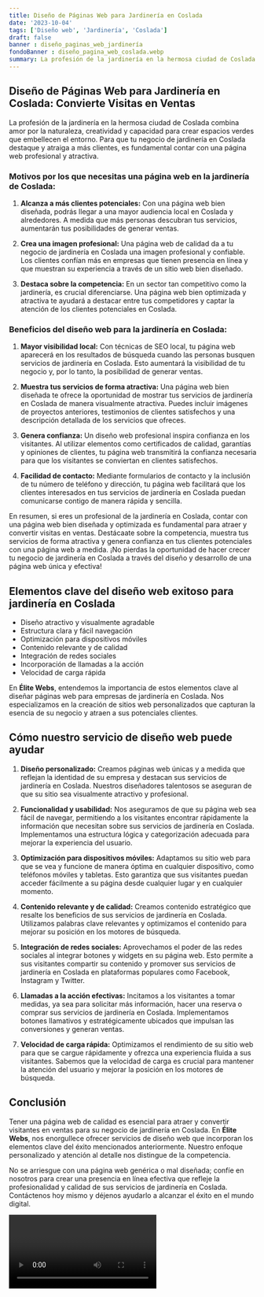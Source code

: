 ```yaml
---
title: Diseño de Páginas Web para Jardinería en Coslada
date: '2023-10-04'
tags: ['Diseño web', 'Jardinería', 'Coslada']
draft: false
banner : diseño_paginas_web_jardinería
fondoBanner : diseño_pagina_web_coslada.webp
summary: La profesión de la jardinería en la hermosa ciudad de Coslada combina amor por la naturaleza, creatividad y capacidad para crear espacios verdes que embellecen el entorno. Para que tu negocio de jardinería en Coslada destaque y atraiga a más clientes, es fundamental contar con una página web profesional y atractiva. 
---
```


## Diseño de Páginas Web para Jardinería en Coslada: Convierte Visitas en Ventas

La profesión de la jardinería en la hermosa ciudad de Coslada combina amor por la naturaleza, creatividad y capacidad para crear espacios verdes que embellecen el entorno. Para que tu negocio de jardinería en Coslada destaque y atraiga a más clientes, es fundamental contar con una página web profesional y atractiva. 

### Motivos por los que necesitas una página web en la jardinería de Coslada:

1. **Alcanza a más clientes potenciales:** Con una página web bien diseñada, podrás llegar a una mayor audiencia local en Coslada y alrededores. A medida que más personas descubran tus servicios, aumentarán tus posibilidades de generar ventas.

2. **Crea una imagen profesional:** Una página web de calidad da a tu negocio de jardinería en Coslada una imagen profesional y confiable. Los clientes confían más en empresas que tienen presencia en línea y que muestran su experiencia a través de un sitio web bien diseñado.

3. **Destaca sobre la competencia:** En un sector tan competitivo como la jardinería, es crucial diferenciarse. Una página web bien optimizada y atractiva te ayudará a destacar entre tus competidores y captar la atención de los clientes potenciales en Coslada.

### Beneficios del diseño web para la jardinería en Coslada:

1. **Mayor visibilidad local:** Con técnicas de SEO local, tu página web aparecerá en los resultados de búsqueda cuando las personas busquen servicios de jardinería en Coslada. Esto aumentará la visibilidad de tu negocio y, por lo tanto, la posibilidad de generar ventas.

2. **Muestra tus servicios de forma atractiva:** Una página web bien diseñada te ofrece la oportunidad de mostrar tus servicios de jardinería en Coslada de manera visualmente atractiva. Puedes incluir imágenes de proyectos anteriores, testimonios de clientes satisfechos y una descripción detallada de los servicios que ofreces.

3. **Genera confianza:** Un diseño web profesional inspira confianza en los visitantes. Al utilizar elementos como certificados de calidad, garantías y opiniones de clientes, tu página web transmitirá la confianza necesaria para que los visitantes se conviertan en clientes satisfechos.

4. **Facilidad de contacto:** Mediante formularios de contacto y la inclusión de tu número de teléfono y dirección, tu página web facilitará que los clientes interesados en tus servicios de jardinería en Coslada puedan comunicarse contigo de manera rápida y sencilla.

En resumen, si eres un profesional de la jardinería en Coslada, contar con una página web bien diseñada y optimizada es fundamental para atraer y convertir visitas en ventas. Destácaate sobre la competencia, muestra tus servicios de forma atractiva y genera confianza en tus clientes potenciales con una página web a medida. ¡No pierdas la oportunidad de hacer crecer tu negocio de jardinería en Coslada a través del diseño y desarrollo de una página web única y efectiva!

<GifSeo />

<Cta />

## Elementos clave del diseño web exitoso para jardinería en Coslada

- Diseño atractivo y visualmente agradable
- Estructura clara y fácil navegación
- Optimización para dispositivos móviles
- Contenido relevante y de calidad
- Integración de redes sociales
- Incorporación de llamadas a la acción
- Velocidad de carga rápida

En **Élite Webs**, entendemos la importancia de estos elementos clave al diseñar páginas web para empresas de jardinería en Coslada. Nos especializamos en la creación de sitios web personalizados que capturan la esencia de su negocio y atraen a sus potenciales clientes.

## Cómo nuestro servicio de diseño web puede ayudar

1. **Diseño personalizado:** Creamos páginas web únicas y a medida que reflejan la identidad de su empresa y destacan sus servicios de jardinería en Coslada. Nuestros diseñadores talentosos se aseguran de que su sitio sea visualmente atractivo y profesional.

2. **Funcionalidad y usabilidad:** Nos aseguramos de que su página web sea fácil de navegar, permitiendo a los visitantes encontrar rápidamente la información que necesitan sobre sus servicios de jardinería en Coslada. Implementamos una estructura lógica y categorización adecuada para mejorar la experiencia del usuario.

3. **Optimización para dispositivos móviles:** Adaptamos su sitio web para que se vea y funcione de manera óptima en cualquier dispositivo, como teléfonos móviles y tabletas. Esto garantiza que sus visitantes puedan acceder fácilmente a su página desde cualquier lugar y en cualquier momento.

4. **Contenido relevante y de calidad:** Creamos contenido estratégico que resalte los beneficios de sus servicios de jardinería en Coslada. Utilizamos palabras clave relevantes y optimizamos el contenido para mejorar su posición en los motores de búsqueda.

5. **Integración de redes sociales:** Aprovechamos el poder de las redes sociales al integrar botones y widgets en su página web. Esto permite a sus visitantes compartir su contenido y promover sus servicios de jardinería en Coslada en plataformas populares como Facebook, Instagram y Twitter.

6. **Llamadas a la acción efectivas:** Incitamos a los visitantes a tomar medidas, ya sea para solicitar más información, hacer una reserva o comprar sus servicios de jardinería en Coslada. Implementamos botones llamativos y estratégicamente ubicados que impulsan las conversiones y generan ventas.

7. **Velocidad de carga rápida:** Optimizamos el rendimiento de su sitio web para que se cargue rápidamente y ofrezca una experiencia fluida a sus visitantes. Sabemos que la velocidad de carga es crucial para mantener la atención del usuario y mejorar la posición en los motores de búsqueda.

## Conclusión

Tener una página web de calidad es esencial para atraer y convertir visitantes en ventas para su negocio de jardinería en Coslada. En **Élite Webs**, nos enorgullece ofrecer servicios de diseño web que incorporan los elementos clave del éxito mencionados anteriormente. Nuestro enfoque personalizado y atención al detalle nos distingue de la competencia.

No se arriesgue con una página web genérica o mal diseñada; confíe en nosotros para crear una presencia en línea efectiva que refleje la profesionalidad y calidad de sus servicios de jardinería en Coslada. Contáctenos hoy mismo y déjenos ayudarlo a alcanzar el éxito en el mundo digital.

<Video />

<CtaBot job='Jardinería' city='Coslada'/>

<Gmaps query='Coslada+españa+maps' />